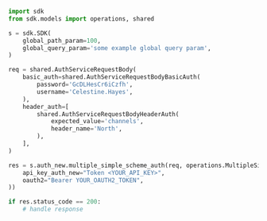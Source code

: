 ```python showLineNumbers copy filename="Multiple Simple Scheme Auth usage example"
import sdk
from sdk.models import operations, shared

s = sdk.SDK(
    global_path_param=100,
    global_query_param='some example global query param',
)

req = shared.AuthServiceRequestBody(
    basic_auth=shared.AuthServiceRequestBodyBasicAuth(
        password='GcDLHesCr6iCzfh',
        username='Celestine.Hayes',
    ),
    header_auth=[
        shared.AuthServiceRequestBodyHeaderAuth(
            expected_value='channels',
            header_name='North',
        ),
    ],
)

res = s.auth_new.multiple_simple_scheme_auth(req, operations.MultipleSimpleSchemeAuthSecurity(
    api_key_auth_new="Token <YOUR_API_KEY>",
    oauth2="Bearer YOUR_OAUTH2_TOKEN",
))

if res.status_code == 200:
    # handle response
```
